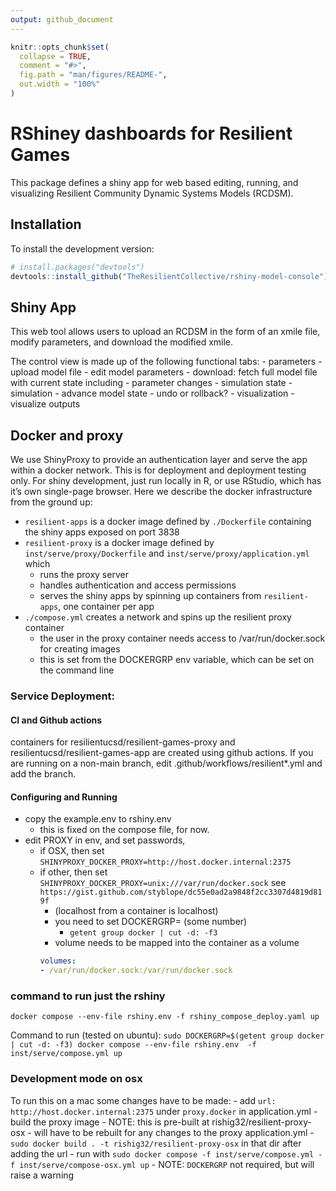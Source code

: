 ```yaml
---
output: github_document
---
```


<!-- README.md is generated from README.Rmd. Please edit that file -->

```r
knitr::opts_chunk$set(
  collapse = TRUE,
  comment = "#>",
  fig.path = "man/figures/README-",
  out.width = "100%"
)
```

# RShiney dashboards for Resilient Games


<!-- badges: start -->
<!-- badges: end -->

This package defines a shiny app for web based editing, running, and visualizing
Resilient Community Dynamic Systems Models (RCDSM).

## Installation

To install the development version:

``` r
# install.packages("devtools")
devtools::install_github("TheResilientCollective/rshiny-model-console")
```

## Shiny App

This web tool allows users to upload an RCDSM in the form of an xmile file, 
modify parameters, and download the modified xmile.

The control view is made up of the following functional tabs:
- parameters
  - upload model file
  - edit model parameters
  - download: fetch full model file with current state including 
    - parameter changes
    - simulation state
- simulation
  - advance model state
  - undo or rollback?
- visualization
  - visualize outputs

## Docker and proxy

We use ShinyProxy to provide an authentication layer and serve the app within
a docker network.  This is for deployment and deployment testing only.  For
shiny development, just run locally in R, or use RStudio, which has it's own
single-page browser.  Here we describe the docker infrastructure from the
ground up:

- `resilient-apps` is a docker image defined by `./Dockerfile` containing the
  shiny apps exposed on port 3838
- `resilient-proxy` is a docker image defined by `inst/serve/proxy/Dockerfile` 
  and `inst/serve/proxy/application.yml` which
  - runs the proxy server
  - handles authentication and access permissions
  - serves the shiny apps by spinning up containers from `resilient-apps`,
    one container per app
- `./compose.yml` creates a network and spins up the resilient proxy container
  - the user in the proxy container needs access to /var/run/docker.sock for
    creating images
  - this is set from the DOCKERGRP env variable, which can be set on the command line

### 

### Service Deployment:  

#### CI and Github actions

containers for resilientucsd/resilient-games-proxy and 
resilientucsd/resilient-games-app are created using github actions.
If you are running on a non-main branch, edit .github/workflows/resilient*.yml 
and add the branch.

#### Configuring and Running
- copy the example.env to rshiny.env
  - this is fixed on the compose file, for now.
- edit PROXY in env, and set passwords, 
    - if OSX, then set `SHINYPROXY_DOCKER_PROXY=http://host.docker.internal:2375`
    - if other, then set `SHINYPROXY_DOCKER_PROXY=unix:///var/run/docker.sock` see `https://gist.github.com/styblope/dc55e0ad2a9848f2cc3307d4819d819f`
      - (localhost from a container is localhost)
      - you need to set DOCKERGRP= (some number)
          - `getent group docker | cut -d: -f3`
      - volume needs to be mapped into the container as a volume 
  ```yaml
  volumes:
      - /var/run/docker.sock:/var/run/docker.sock
  ``` 

### command to run just the rshiny
`docker compose --env-file rshiny.env -f rshiny_compose_deploy.yaml up`


Command to run (tested on ubuntu):
`sudo DOCKERGRP=$(getent group docker | cut -d: -f3) docker compose --env-file rshiny.env  -f inst/serve/compose.yml up`


### Development mode on osx

To run this on a mac some changes have to be made:
- add `url: http://host.docker.internal:2375` under `proxy.docker` in application.yml
- build the proxy image
  - NOTE: this is pre-built at rishig32/resilient-proxy-osx
  - will have to be rebuilt for any changes to the proxy application.yml
    - `sudo docker build . -t rishig32/resilient-proxy-osx` in that dir after adding the url
- run with `sudo docker compose -f inst/serve/compose.yml -f inst/serve/compose-osx.yml up`
  - NOTE: `DOCKERGRP` not required, but will raise a warning
